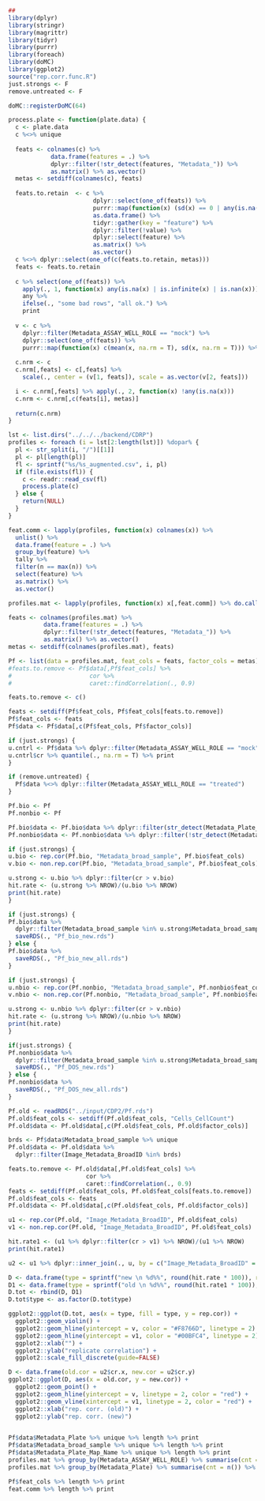 ```r

## 
library(dplyr)
library(stringr)
library(magrittr)
library(tidyr)
library(purrr)
library(foreach)
library(doMC)
library(ggplot2)
source("rep.corr.func.R")
just.strongs <- F
remove.untreated <- F

doMC::registerDoMC(64)

process.plate <- function(plate.data) {
  c <- plate.data
  c %<>% unique
  
  feats <- colnames(c) %>% 
            data.frame(features = .) %>%
            dplyr::filter(!str_detect(features, "Metadata_")) %>%
            as.matrix() %>% as.vector()
  metas <- setdiff(colnames(c), feats)
  
  feats.to.retain  <- c %>% 
                        dplyr::select(one_of(feats)) %>% 
                        purrr::map(function(x) (sd(x) == 0 | any(is.na(x)))) %>% 
                        as.data.frame() %>%
                        tidyr::gather(key = "feature") %>%
                        dplyr::filter(!value) %>%
                        dplyr::select(feature) %>%
                        as.matrix() %>%
                        as.vector()
  c %<>% dplyr::select(one_of(c(feats.to.retain, metas)))
  feats <- feats.to.retain
  
  c %>% select(one_of(feats)) %>% 
    apply(., 1, function(x) any(is.na(x) | is.infinite(x) | is.nan(x))) %>%
    any %>%
    ifelse(., "some bad rows", "all ok.") %>%
    print
  
  v <- c %>% 
    dplyr::filter(Metadata_ASSAY_WELL_ROLE == "mock") %>%
    dplyr::select(one_of(feats)) %>%
    purrr::map(function(x) c(mean(x, na.rm = T), sd(x, na.rm = T))) %>% as.data.frame %>% as.matrix()
  
  c.nrm <- c
  c.nrm[,feats] <- c[,feats] %>% 
    scale(., center = (v[1, feats]), scale = as.vector(v[2, feats]))

  i <- c.nrm[,feats] %>% apply(., 2, function(x) !any(is.na(x)))
  c.nrm <- c.nrm[,c(feats[i], metas)]
  
  return(c.nrm)
}

```

```r

lst <- list.dirs("../../../backend/CDRP")
profiles <- foreach (i = lst[2:length(lst)]) %dopar% {
  pl <- str_split(i, "/")[[1]]
  pl <- pl[length(pl)]
  fl <- sprintf("%s/%s_augmented.csv", i, pl)
  if (file.exists(fl)) {
    c <- readr::read_csv(fl)  
    process.plate(c)
  } else {
    return(NULL)
  }
}

feat.comm <- lapply(profiles, function(x) colnames(x)) %>% 
  unlist() %>%
  data.frame(feature = .) %>% 
  group_by(feature) %>% 
  tally %>%
  filter(n == max(n)) %>%
  select(feature) %>% 
  as.matrix() %>%
  as.vector()

profiles.mat <- lapply(profiles, function(x) x[,feat.comm]) %>% do.call(rbind, .)

feats <- colnames(profiles.mat) %>% 
          data.frame(features = .) %>%
          dplyr::filter(!str_detect(features, "Metadata_")) %>%
          as.matrix() %>% as.vector()
metas <- setdiff(colnames(profiles.mat), feats)

Pf <- list(data = profiles.mat, feat_cols = feats, factor_cols = metas)
#feats.to.remove <- Pf$data[,Pf$feat_cols] %>% 
#                      cor %>%
#                      caret::findCorrelation(., 0.9)

feats.to.remove <- c()

feats <- setdiff(Pf$feat_cols, Pf$feat_cols[feats.to.remove])
Pf$feat_cols <- feats
Pf$data <- Pf$data[,c(Pf$feat_cols, Pf$factor_cols)]

if (just.strongs) {
u.cntrl <- Pf$data %>% dplyr::filter(Metadata_ASSAY_WELL_ROLE == "mock") %>% dplyr::group_by(Metadata_Plate_Map_Name, Metadata_pert_well) %>% do(data.frame(cr = median(as.dist(cor(t(.[,Pf$feat_cols]))), na.rm = T))) 
u.cntrl$cr %>% quantile(., na.rm = T) %>% print
}

if (remove.untreated) {
  Pf$data %<>% dplyr::filter(Metadata_ASSAY_WELL_ROLE == "treated")  
}

Pf.bio <- Pf
Pf.nonbio <- Pf

Pf.bio$data <- Pf.bio$data %>% dplyr::filter(str_detect(Metadata_Plate_Map_Name, "BIO"))
Pf.nonbio$data <- Pf.nonbio$data %>% dplyr::filter(!str_detect(Metadata_Plate_Map_Name, "BIO"))

if (just.strongs) {
u.bio <- rep.cor(Pf.bio, "Metadata_broad_sample", Pf.bio$feat_cols)
v.bio <- non.rep.cor(Pf.bio, "Metadata_broad_sample", Pf.bio$feat_cols)

u.strong <- u.bio %>% dplyr::filter(cr > v.bio)
hit.rate <- (u.strong %>% NROW)/(u.bio %>% NROW)
print(hit.rate)
}

if (just.strongs) {
Pf.bio$data %>% 
  dplyr::filter(Metadata_broad_sample %in% u.strong$Metadata_broad_sample) %>%
  saveRDS(., "Pf_bio_new.rds")
} else {
Pf.bio$data %>%
  saveRDS(., "Pf_bio_new_all.rds")
}

if (just.strongs) {
u.nbio <- rep.cor(Pf.nonbio, "Metadata_broad_sample", Pf.nonbio$feat_cols)
v.nbio <- non.rep.cor(Pf.nonbio, "Metadata_broad_sample", Pf.nonbio$feat_cols)

u.strong <- u.nbio %>% dplyr::filter(cr > v.nbio)
hit.rate <- (u.strong %>% NROW)/(u.nbio %>% NROW)
print(hit.rate)
}

if(just.strongs) {
Pf.nonbio$data %>%
  dplyr::filter(Metadata_broad_sample %in% u.strong$Metadata_broad_sample) %>%
  saveRDS(., "Pf_DOS_new.rds")
} else {
Pf.nonbio$data %>%
  saveRDS(., "Pf_DOS_new_all.rds")
}

```

```r

Pf.old <- readRDS("../input/CDP2/Pf.rds")
Pf.old$feat_cols <- setdiff(Pf.old$feat_cols, "Cells_CellCount")
Pf.old$data <- Pf.old$data[,c(Pf.old$feat_cols, Pf.old$factor_cols)]

brds <- Pf$data$Metadata_broad_sample %>% unique 
Pf.old$data <- Pf.old$data %>% 
  dplyr::filter(Image_Metadata_BroadID %in% brds)

feats.to.remove <- Pf.old$data[,Pf.old$feat_cols] %>% 
                      cor %>%
                      caret::findCorrelation(., 0.9)
feats <- setdiff(Pf.old$feat_cols, Pf.old$feat_cols[feats.to.remove])
Pf.old$feat_cols <- feats
Pf.old$data <- Pf.old$data[,c(Pf.old$feat_cols, Pf.old$factor_cols)]

u1 <- rep.cor(Pf.old, "Image_Metadata_BroadID", Pf.old$feat_cols)
v1 <- non.rep.cor(Pf.old, "Image_Metadata_BroadID", Pf.old$feat_cols)

hit.rate1 <- (u1 %>% dplyr::filter(cr > v1) %>% NROW)/(u1 %>% NROW) 
print(hit.rate1)

u2 <- u1 %>% dplyr::inner_join(., u, by = c("Image_Metadata_BroadID" = "Metadata_broad_sample"))

D <- data.frame(type = sprintf("new \n %d%%", round(hit.rate * 100)), rep.cor = u$cr)
D1 <- data.frame(type = sprintf("old \n %d%%", round(hit.rate1 * 100)), rep.cor = u1$cr)
D.tot <- rbind(D, D1)
D.tot$type <- as.factor(D.tot$type)

ggplot2::ggplot(D.tot, aes(x = type, fill = type, y = rep.cor)) +
  ggplot2::geom_violin() + 
  ggplot2::geom_hline(yintercept = v, color = "#F8766D", linetype = 2) +
  ggplot2::geom_hline(yintercept = v1, color = "#00BFC4", linetype = 2) + 
  ggplot2::xlab("") +
  ggplot2::ylab("replicate correlation") +
  ggplot2::scale_fill_discrete(guide=FALSE)

D <- data.frame(old.cor = u2$cr.x, new.cor = u2$cr.y)
ggplot2::ggplot(D, aes(x = old.cor, y = new.cor)) + 
  ggplot2::geom_point() +
  ggplot2::geom_hline(yintercept = v, linetype = 2, color = "red") + 
  ggplot2::geom_vline(xintercept = v1, linetype = 2, color = "red") +
  ggplot2::xlab("rep. corr. (old)") + 
  ggplot2::ylab("rep. corr. (new)")
  

```

```r

Pf$data$Metadata_Plate %>% unique %>% length %>% print
Pf$data$Metadata_broad_sample %>% unique %>% length %>% print
Pf$data$Metadata_Plate_Map_Name %>% unique %>% length %>% print
profiles.mat %>% group_by(Metadata_ASSAY_WELL_ROLE) %>% summarise(cnt = n()) %>% print
profiles.mat %>% group_by(Metadata_Plate) %>% summarise(cnt = n()) %>% print

Pf$feat_cols %>% length %>% print
feat.comm %>% length %>% print

```

